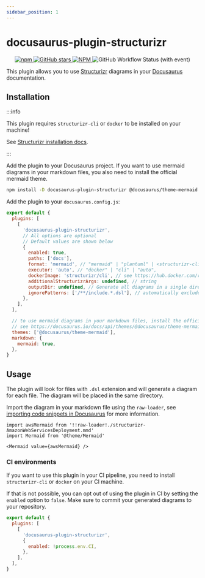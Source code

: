 ```yaml
---
sidebar_position: 1
---
```


# docusaurus-plugin-structurizr

<p align="center">
  <a href="https://www.npmjs.com/package/docusaurus-plugin-structurizr">
    <img
      alt="npm"
      src="https://img.shields.io/npm/v/docusaurus-plugin-structurizr?style=for-the-badge"
    />
  </a>
  <a href="https://github.com/TimKolberger/docusaurus-plugin-structurizr">
    <img
      alt="GitHub stars"
      src="https://img.shields.io/github/stars/TimKolberger/docusaurus-plugin-structurizr?logo=github&style=for-the-badge"
    />
  </a>
  <a href="https://github.com/TimKolberger/docusaurus-plugin-structurizr/blob/main/LICENSE.md">
    <img
      alt="NPM"
      src="https://img.shields.io/npm/l/docusaurus-plugin-structurizr?style=for-the-badge"
    />
  </a>
  <img
    alt="GitHub Workflow Status (with event)"
    src="https://img.shields.io/github/actions/workflow/status/TimKolberger/docusaurus-plugin-structurizr/release.yml?style=for-the-badge"
  />
</p>

This plugin allows you to use [Structurizr](https://structurizr.com/) diagrams in your
[Docusaurus](https://docusaurus.io/) documentation.

## Installation

:::info

This plugin requires `structurizr-cli` or `docker` to be installed on your machine!

See [Structurizr installation docs](https://docs.structurizr.com/cli/installation).

:::

Add the plugin to your Docusaurus project. If you want to use mermaid diagrams in your markdown
files, you also need to install the official mermaid theme.

```bash
npm install -D docusaurus-plugin-structurizr @docusaurus/theme-mermaid
```

Add the plugin to your `docusaurus.config.js`:

```js title="docusaurus.config.js"
export default {
  plugins: [
    [
      'docusaurus-plugin-structurizr',
      // All options are optional
      // Default values are shown below
      {
        enabled: true,
        paths: ['docs'],
        format: 'mermaid', // "mermaid" | "plantuml" | <structurizr-cli format: https://docs.structurizr.com/cli/export>
        executor: 'auto', // "docker" | "cli" | "auto",
        dockerImage: 'structurizr/cli', // see https://hub.docker.com/r/structurizr/cli
        additionalStructurizrArgs: undefined, // string
        outputDir: undefined, // Generate all diagrams in a single directory. E.g. "diagrams".
        ignorePatterns: ['/**/include.*.dsl'], // automatically exclude import files (eg: !import ../common/import.actors.dsl)
      },
    ],
  ],

  // to use mermaid diagrams in your markdown files, install the official mermaid theme
  // see https://docusaurus.io/docs/api/themes/@docusaurus/theme-mermaid
  themes: ['@docusaurus/theme-mermaid'],
  markdown: {
    mermaid: true,
  },
}
```

## Usage

The plugin will look for files with `.dsl` extension and will generate a diagram for each file. The
diagram will be placed in the same directory.

Import the diagram in your markdown file using the `raw-loader`, see
[importing code snippets in Docusaurus](https://docusaurus.io/docs/markdown-features/react#importing-code-snippets)
for more information.

```mdx
import awsMermaid from '!!raw-loader!./structurizr-AmazonWebServicesDeployment.mmd'
import Mermaid from '@theme/Mermaid'

<Mermaid value={awsMermaid} />
```

### CI environments

If you want to use this plugin in your CI pipeline, you need to install `structurizr-cli` or
`docker` on your CI machine.

If that is not possible, you can opt out of using the plugin in CI by setting the `enabled` option
to `false`. Make sure to commit your generated diagrams to your repository.

```js title="docusaurus.config.js"
export default {
  plugins: [
    [
      'docusaurus-plugin-structurizr',
      {
        enabled: !process.env.CI,
      },
    ],
  ],
}
```
